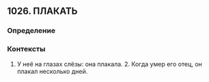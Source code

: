 ## 1026. ПЛАКАТЬ
### Определение


### Контексты
1. У неё на глазах слёзы: она плакала. 2. Когда умер его отец, он плакал несколько дней.

